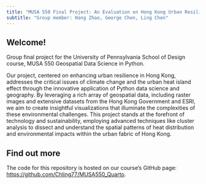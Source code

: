 ```yaml
---
title: "MUSA 550 Final Project: An Evaluation on Hong Kong Urban Resiliency to Urban Heat"
subtitle: "Group member: Hang Zhao, George Chen, Ling Chen"
---
```


## Welcome!

Group final project for the University of Pennsylvania School of Design course, MUSA 550 Geospatial Data Science in Python.

Our project, centered on enhancing urban resilience in Hong Kong, addresses the critical issues of climate change and the urban heat island effect through the innovative application of Python data science and geography. By leveraging a rich array of geospatial data, including raster images and extensive datasets from the Hong Kong Government and ESRI, we aim to create insightful visualizations that illuminate the complexities of these environmental challenges. This project stands at the forefront of technology and sustainability, employing advanced techniques like cluster analysis to dissect and understand the spatial patterns of heat distribution and environmental impacts within the urban fabric of Hong Kong.


## Find out more

The code for this repository is hosted on our course's GitHub page: [https://github.com/Chling77/MUSA550_Quarto](https://github.com/Chling77/MUSA550_Quarto).





 
